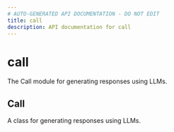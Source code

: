 ```yaml
---
# AUTO-GENERATED API DOCUMENTATION - DO NOT EDIT
title: call
description: API documentation for call
---
```


# call

The Call module for generating responses using LLMs.

## <ApiType type="Class" path="call" symbolName="Call" /> Call

A class for generating responses using LLMs.


